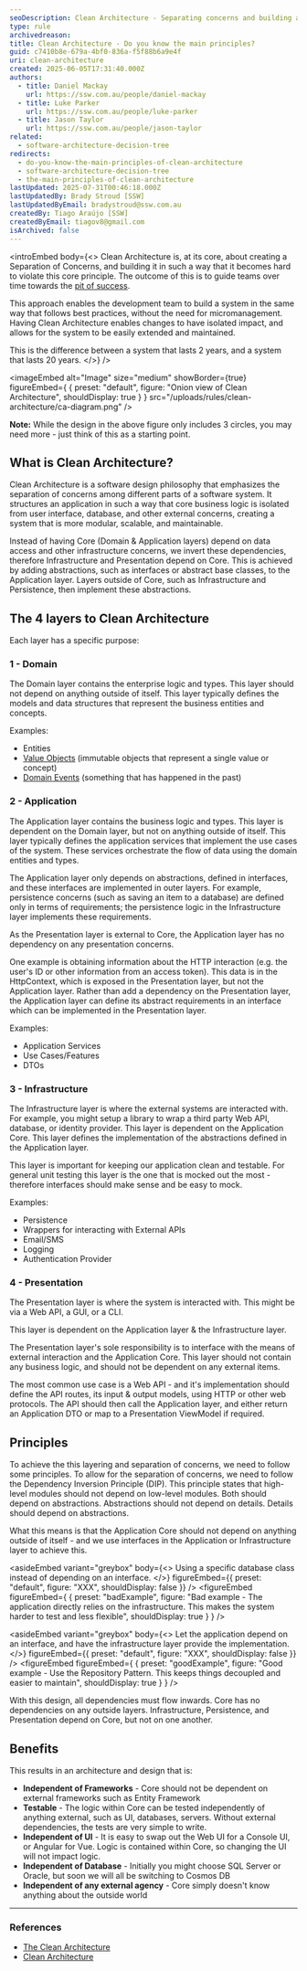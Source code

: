 ```yaml
---
seoDescription: Clean Architecture - Separating concerns and building a lasting system. Discover how CA enables teams to build systems that can be easily extended and maintained. learn about its principles, layers, and benefits.
type: rule
archivedreason:
title: Clean Architecture - Do you know the main principles?
guid: c7410b8e-679a-4bf0-836a-f5f88b6a9e4f
uri: clean-architecture
created: 2025-06-05T17:31:40.000Z
authors:
  - title: Daniel Mackay
    url: https://ssw.com.au/people/daniel-mackay
  - title: Luke Parker
    url: https://ssw.com.au/people/luke-parker
  - title: Jason Taylor
    url: https://ssw.com.au/people/jason-taylor
related:
  - software-architecture-decision-tree
redirects:
  - do-you-know-the-main-principles-of-clean-architecture
  - software-architecture-decision-tree
  - the-main-principles-of-clean-architecture
lastUpdated: 2025-07-31T00:46:18.000Z
lastUpdatedBy: Brady Stroud [SSW]
lastUpdatedByEmail: bradystroud@ssw.com.au
createdBy: Tiago Araújo [SSW]
createdByEmail: tiagov8@gmail.com
isArchived: false
---
```


<introEmbed
  body={<>
Clean Architecture is, at its core, about creating a Separation of Concerns, and building it in such a way that it becomes hard to violate this core principle. The outcome of this is to guide teams over time towards the [pit of success](https://ricomariani.medium.com/the-pit-of-success-cfefc6cb64c8).

This approach enables the development team to build a system in the same way that follows best practices, without the need for micromanagement. Having Clean Architecture enables changes to have isolated impact, and allows for the system to be easily extended and maintained.

This is the difference between a system that lasts 2 years, and a system that lasts 20 years.
  </>}
/>

<imageEmbed
  alt="Image"
  size="medium"
  showBorder={true}
  figureEmbed={ {
    preset: "default",
    figure: "Onion view of Clean Architecture",
    shouldDisplay: true
  } }
  src="/uploads/rules/clean-architecture/ca-diagram.png"
/>


**Note:** While the design in the above figure only includes 3 circles, you may need more - just think of this as a starting point.

## What is Clean Architecture?

Clean Architecture is a software design philosophy that emphasizes the separation of concerns among different parts of a software system. It structures an application in such a way that core business logic is isolated from user interface, database, and other external concerns, creating a system that is more modular, scalable, and maintainable.

Instead of having Core (Domain & Application layers) depend on data access and other infrastructure concerns, we invert these dependencies, therefore Infrastructure and Presentation depend on Core. This is achieved by adding abstractions, such as interfaces or abstract base classes, to the Application layer. Layers outside of Core, such as Infrastructure and Persistence, then implement these abstractions.

## The 4 layers to Clean Architecture

Each layer has a specific purpose:

### 1 - Domain

The Domain layer contains the enterprise logic and types. This layer should not depend on anything outside of itself. This layer typically defines the models and data structures that represent the business entities and concepts.

Examples:

* Entities
* [Value Objects](https://learn.microsoft.com/en-us/dotnet/architecture/microservices/microservice-ddd-cqrs-patterns/implement-value-objects?WT.mc_id=DOP-MVP-33518) (immutable objects that represent a single value or concept)
* [Domain Events](https://learn.microsoft.com/en-us/dotnet/architecture/microservices/microservice-ddd-cqrs-patterns/domain-events-design-implementation?WT.mc_id=DOP-MVP-33518) (something that has happened in the past)

### 2 - Application

The Application layer contains the business logic and types. This layer is dependent on the Domain layer, but not on anything outside of itself. This layer typically defines the application services that implement the use cases of the system. These services orchestrate the flow of data using the domain entities and types.

The Application layer only depends on abstractions, defined in interfaces, and these interfaces are implemented in outer layers. For example, persistence concerns (such as saving an item to a database) are defined only in terms of requirements; the persistence logic in the Infrastructure layer implements these requirements.

As the Presentation layer is external to Core, the Application layer has no dependency on any presentation concerns.

One example is obtaining information about the HTTP interaction (e.g. the user's ID or other information from an access token). This data is in the HttpContext, which is exposed in the Presentation layer, but not the Application layer. Rather than add a dependency on the Presentation layer, the Application layer can define its abstract requirements in an interface which can be implemented in the Presentation layer.

Examples:

* Application Services
* Use Cases/Features
* DTOs

### 3 - Infrastructure

The Infrastructure layer is where the external systems are interacted with. For example, you might setup a library to wrap a third party Web API, database, or identity provider. This layer is dependent on the Application Core. This layer defines the implementation of the abstractions defined in the Application layer.

This layer is important for keeping our application clean and testable. For general unit testing this layer is the one that is mocked out the most - therefore interfaces should make sense and be easy to mock.

Examples:

* Persistence
* Wrappers for interacting with External APIs
* Email/SMS
* Logging
* Authentication Provider

### 4 - Presentation

The Presentation layer is where the system is interacted with. This might be via a Web API, a GUI, or a CLI.

This layer is dependent on the Application layer & the Infrastructure layer.

The Presentation layer's sole responsibility is to interface with the means of external interaction and the Application Core. This layer should not contain any business logic, and should not be dependent on any external items.

The most common use case is a Web API - and it's implementation should define the API routes, its input & output models, using HTTP or other web protocols. The API should then call the Application layer, and either return an Application DTO or map to a Presentation ViewModel if required.

## Principles

To achieve the this layering and separation of concerns, we need to follow some principles. To allow for the separation of concerns, we need to follow the Dependency Inversion Principle (DIP). This principle states that high-level modules should not depend on low-level modules. Both should depend on abstractions. Abstractions should not depend on details. Details should depend on abstractions.

What this means is that the Application Core should not depend on anything outside of itself - and we use interfaces in the Application or Infrastructure layer to achieve this.


<asideEmbed
  variant="greybox"
  body={<>
    Using a specific database class instead of depending on an interface.
  </>}
  figureEmbed={{
    preset: "default",
    figure: "XXX",
    shouldDisplay: false
  }}
/>
<figureEmbed figureEmbed={ {
  preset: "badExample",
  figure: "Bad example - The application directly relies on the infrastructure. This makes the system harder to test and less flexible",
  shouldDisplay: true
} } />



<asideEmbed
  variant="greybox"
  body={<>
    Let the application depend on an interface, and have the infrastructure layer provide the implementation.
  </>}
  figureEmbed={{
    preset: "default",
    figure: "XXX",
    shouldDisplay: false
  }}
/>
<figureEmbed figureEmbed={ {
  preset: "goodExample",
  figure: "Good example - Use the Repository Pattern. This keeps things decoupled and easier to maintain",
  shouldDisplay: true
} } />


With this design, all dependencies must flow inwards. Core has no dependencies on any outside layers. Infrastructure, Persistence, and Presentation depend on Core, but not on one another.

## Benefits

This results in an architecture and design that is:

* **Independent of Frameworks** - Core should not be dependent on external frameworks such as Entity Framework
* **Testable** - The logic within Core can be tested independently of anything external, such as UI, databases, servers. Without external dependencies, the tests are very simple to write.
* **Independent of UI** - It is easy to swap out the Web UI for a Console UI, or Angular for Vue. Logic is contained within Core, so changing the UI will not impact logic.
* **Independent of Database** - Initially you might choose SQL Server or Oracle, but soon we will all be switching to Cosmos DB
* **Independent of any external agency** - Core simply doesn't know anything about the outside world

---

### References

* [The Clean Architecture](http://blog.cleancoder.com/uncle-bob/2012/08/13/the-clean-architecture.html)
* [Clean Architecture](https://docs.microsoft.com/en-us/dotnet/standard/modern-web-apps-azure-architecture/common-web-application-architectures#clean-architecture?WT.mc_id=DOP-MVP-33518)
